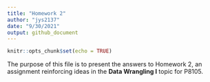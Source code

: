 ```yaml
---
title: "Homework 2"
author: "jys2137"
date: "9/30/2021"
output: github_document
---
```


```r
knitr::opts_chunk$set(echo = TRUE)
```

The purpose of this file is to present the answers to Homework 2, an assignment reinforcing ideas in the **Data Wrangling I** topic for P8105. 